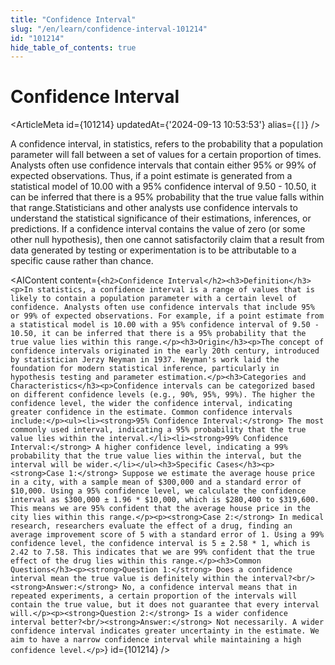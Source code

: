 ```yaml
---
title: "Confidence Interval"
slug: "/en/learn/confidence-interval-101214"
id: "101214"
hide_table_of_contents: true
---
```



# Confidence Interval

<ArticleMeta id={101214} updatedAt={'2024-09-13 10:53:53'} alias={`[]`} />
<div className='border-solid border-b border-t-0 my-4 border-[var(--ifm-color-gray-300)]' />

A confidence interval, in statistics, refers to the probability that a population parameter will fall between a set of values for a certain proportion of times. Analysts often use confidence intervals that contain either 95% or 99% of expected observations. Thus, if a point estimate is generated from a statistical model of 10.00 with a 95% confidence interval of 9.50 - 10.50, it can be inferred that there is a 95% probability that the true value falls within that range.Statisticians and other analysts use confidence intervals to understand the statistical significance of their estimations, inferences, or predictions. If a confidence interval contains the value of zero (or some other null hypothesis), then one cannot satisfactorily claim that a result from data generated by testing or experimentation is to be attributable to a specific cause rather than chance.

<AIContent content={`<h2>Confidence Interval</h2><h3>Definition</h3><p>In statistics, a confidence interval is a range of values that is likely to contain a population parameter with a certain level of confidence. Analysts often use confidence intervals that include 95% or 99% of expected observations. For example, if a point estimate from a statistical model is 10.00 with a 95% confidence interval of 9.50 - 10.50, it can be inferred that there is a 95% probability that the true value lies within this range.</p><h3>Origin</h3><p>The concept of confidence intervals originated in the early 20th century, introduced by statistician Jerzy Neyman in 1937. Neyman's work laid the foundation for modern statistical inference, particularly in hypothesis testing and parameter estimation.</p><h3>Categories and Characteristics</h3><p>Confidence intervals can be categorized based on different confidence levels (e.g., 90%, 95%, 99%). The higher the confidence level, the wider the confidence interval, indicating greater confidence in the estimate. Common confidence intervals include:</p><ul><li><strong>95% Confidence Interval:</strong> The most commonly used interval, indicating a 95% probability that the true value lies within the interval.</li><li><strong>99% Confidence Interval:</strong> A higher confidence level, indicating a 99% probability that the true value lies within the interval, but the interval will be wider.</li></ul><h3>Specific Cases</h3><p><strong>Case 1:</strong> Suppose we estimate the average house price in a city, with a sample mean of $300,000 and a standard error of $10,000. Using a 95% confidence level, we calculate the confidence interval as $300,000 ± 1.96 * $10,000, which is $280,400 to $319,600. This means we are 95% confident that the average house price in the city lies within this range.</p><p><strong>Case 2:</strong> In medical research, researchers evaluate the effect of a drug, finding an average improvement score of 5 with a standard error of 1. Using a 99% confidence level, the confidence interval is 5 ± 2.58 * 1, which is 2.42 to 7.58. This indicates that we are 99% confident that the true effect of the drug lies within this range.</p><h3>Common Questions</h3><p><strong>Question 1:</strong> Does a confidence interval mean the true value is definitely within the interval?<br/><strong>Answer:</strong> No, a confidence interval means that in repeated experiments, a certain proportion of the intervals will contain the true value, but it does not guarantee that every interval will.</p><p><strong>Question 2:</strong> Is a wider confidence interval better?<br/><strong>Answer:</strong> Not necessarily. A wider confidence interval indicates greater uncertainty in the estimate. We aim to have a narrow confidence interval while maintaining a high confidence level.</p>`} id={101214} />
